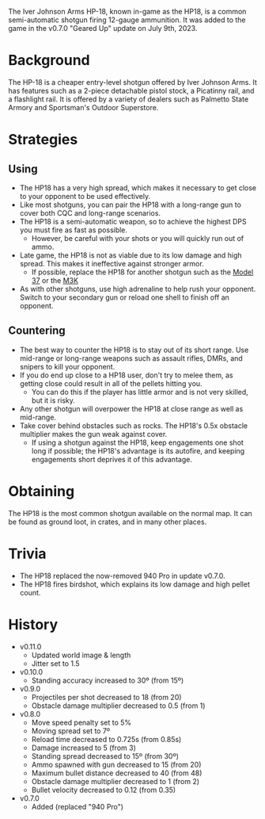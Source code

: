 The Iver Johnson Arms HP-18, known in-game as the HP18, is a common semi-automatic shotgun firing 12-gauge ammunition. It was added to the game in the v0.7.0 "Geared Up" update on July 9th, 2023.

# Background
The HP-18 is a cheaper entry-level shotgun offered by Iver Johnson Arms. It has features such as a 2-piece detachable pistol stock, a Picatinny rail, and a flashlight rail. It is offered by a variety of dealers such as Palmetto State Armory and Sportsman's Outdoor Superstore.

# Strategies
## Using
- The HP18 has a very high spread, which makes it necessary to get close to your opponent to be used effectively.
- Like most shotguns, you can pair the HP18 with a long-range gun to cover both CQC and long-range scenarios.
- The HP18 is a semi-automatic weapon, so to achieve the highest DPS you must fire as fast as possible.
  - However, be careful with your shots or you will quickly run out of ammo.
- Late game, the HP18 is not as viable due to its low damage and high spread. This makes it ineffective against stronger armor.
  - If possible, replace the HP18 for another shotgun such as the [Model 37](/weapons/guns/model_37) or the [M3K](/weapons/guns/m3k)
- As with other shotguns, use high adrenaline to help rush your opponent. Switch to your secondary gun or reload one shell to finish off an opponent.

## Countering
- The best way to counter the HP18 is to stay out of its short range. Use mid-range or long-range weapons such as assault rifles, DMRs, and snipers to kill your opponent.
- If you do end up close to a HP18 user, don't try to melee them, as getting close could result in all of the pellets hitting you.
  - You can do this if the player has little armor and is not very skilled, but it is risky.
- Any other shotgun will overpower the HP18 at close range as well as mid-range.
- Take cover behind obstacles such as rocks. The HP18's 0.5x obstacle multiplier makes the gun weak against cover.
  - If using a shotgun against the HP18, keep engagements one shot long if possible; the HP18's advantage is its autofire, and keeping engagements short deprives it of this advantage.

# Obtaining
The HP18 is the most common shotgun available on the normal map. It can be found as ground loot, in crates, and in many other places.

# Trivia
- The HP18 replaced the now-removed 940 Pro in update v0.7.0.
- The HP18 fires birdshot, which explains its low damage and high pellet count.

# History
- v0.11.0
  - Updated world image & length
  - Jitter set to 1.5
- v0.10.0
  - Standing accuracy increased to 30º (from 15º)
- v0.9.0
  - Projectiles per shot decreased to 18 (from 20)
  - Obstacle damage multiplier decreased to 0.5 (from 1)
- v0.8.0
  - Move speed penalty set to 5%
  - Moving spread set to 7º
  - Reload time decreased to 0.725s (from 0.85s)
  - Damage increased to 5 (from 3)
  - Standing spread decreased to 15º (from 30º)
  - Ammo spawned with gun decreased to 15 (from 20)
  - Maximum bullet distance decreased to 40 (from 48)
  - Obstacle damage multiplier decreased to 1 (from 2)
  - Bullet velocity decreased to 0.12 (from 0.35)
- v0.7.0
  - Added (replaced "940 Pro")
